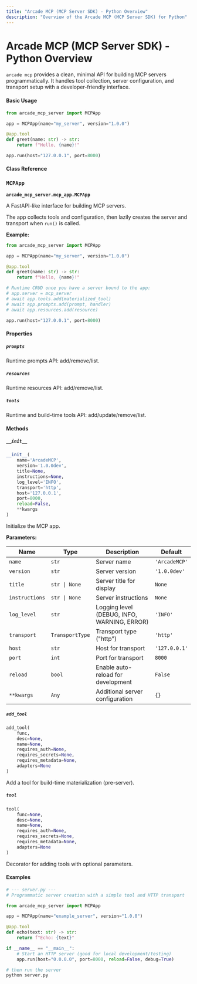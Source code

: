 ```yaml
---
title: "Arcade MCP (MCP Server SDK) - Python Overview"
description: "Overview of the Arcade MCP (MCP Server SDK) for Python"
---
```


# Arcade MCP (MCP Server SDK) - Python Overview

`arcade mcp` provides a clean, minimal API for building MCP servers programmatically. It handles tool collection, server configuration, and transport setup with a developer-friendly interface.

#### Basic Usage

```python
from arcade_mcp_server import MCPApp

app = MCPApp(name="my_server", version="1.0.0")

@app.tool
def greet(name: str) -> str:
    return f"Hello, {name}!"

app.run(host="127.0.0.1", port=8000)
```

#### Class Reference



### `MCPApp`

**`arcade_mcp_server.mcp_app.MCPApp`**

A FastAPI-like interface for building MCP servers.

The app collects tools and configuration, then lazily creates the server and transport when `run()` is called.

**Example:**

```python
from arcade_mcp_server import MCPApp

app = MCPApp(name="my_server", version="1.0.0")

@app.tool
def greet(name: str) -> str:
    return f"Hello, {name}!"

# Runtime CRUD once you have a server bound to the app:
# app.server = mcp_server
# await app.tools.add(materialized_tool)
# await app.prompts.add(prompt, handler)
# await app.resources.add(resource)

app.run(host="127.0.0.1", port=8000)
```

#### Properties

##### `prompts`
Runtime prompts API: add/remove/list.

##### `resources`
Runtime resources API: add/remove/list.

##### `tools`
Runtime and build-time tools API: add/update/remove/list.

#### Methods

##### `__init__`

```python
__init__(
    name='ArcadeMCP',
    version='1.0.0dev',
    title=None,
    instructions=None,
    log_level='INFO',
    transport='http',
    host='127.0.0.1',
    port=8000,
    reload=False,
    **kwargs
)
```

Initialize the MCP app.

**Parameters:**

| Name | Type | Description | Default |
|------|------|-------------|---------|
| `name` | `str` | Server name | `'ArcadeMCP'` |
| `version` | `str` | Server version | `'1.0.0dev'` |
| `title` | `str \| None` | Server title for display | `None` |
| `instructions` | `str \| None` | Server instructions | `None` |
| `log_level` | `str` | Logging level (DEBUG, INFO, WARNING, ERROR) | `'INFO'` |
| `transport` | `TransportType` | Transport type ("http") | `'http'` |
| `host` | `str` | Host for transport | `'127.0.0.1'` |
| `port` | `int` | Port for transport | `8000` |
| `reload` | `bool` | Enable auto-reload for development | `False` |
| `**kwargs` | `Any` | Additional server configuration | `{}` |

##### `add_tool`

```python
add_tool(
    func,
    desc=None,
    name=None,
    requires_auth=None,
    requires_secrets=None,
    requires_metadata=None,
    adapters=None
)
```

Add a tool for build-time materialization (pre-server).

##### `tool`

```python
tool(
    func=None,
    desc=None,
    name=None,
    requires_auth=None,
    requires_secrets=None,
    requires_metadata=None,
    adapters=None
)
```

Decorator for adding tools with optional parameters.


#### Examples

```python
# --- server.py ---
# Programmatic server creation with a simple tool and HTTP transport

from arcade_mcp_server import MCPApp

app = MCPApp(name="example_server", version="1.0.0")

@app.tool
def echo(text: str) -> str:
    return f"Echo: {text}"

if __name__ == "__main__":
    # Start an HTTP server (good for local development/testing)
    app.run(host="0.0.0.0", port=8000, reload=False, debug=True)
```

```bash
# then run the server
python server.py
```
